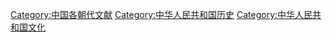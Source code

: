 [[Category:中国各朝代文献|Category:中国各朝代文献]]
[[Category:中华人民共和国历史|Category:中华人民共和国历史]]
[[Category:中华人民共和国文化|Category:中华人民共和国文化]]